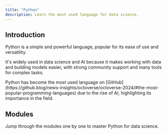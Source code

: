 ```yaml
---
title: "Python"
description: Learn the most used language for data science.
---
```


## Introduction

Python is a simple and powerful language, popular for its ease of use and versatility.

It's widely used in data science and AI because it makes working with data and building models easier, with strong community support and many tools for complex tasks.

<Callout>
  Python has become the most used language on
  [GitHub](https://github.blog/news-insights/octoverse/octoverse-2024/#the-most-popular-programming-languages)
  due to the rise of AI, highlighting its importance in the field.
</Callout>

## Modules

Jump through the modules one by one to master Python for data science.

<Cards>
  <Card
    title="Hello, Python!"
    description="Learn Python syntax, variables, and basic operations."
    href="/python/hello-python"
  />
  <Card
    title="Data Types"
    description="Work with numbers, strings, booleans, lists, tuples, and dictionaries."
    href="https://nextjs.org/docs"
  />
  <Card
    title="Control Flow"
    description="Learn if-else, for and while loops, break, continue, and nested logic."
    href="https://nextjs.org/docs"
  />
  <Card
    title="Functions"
    description="Write reusable code with functions, arguments, and return values."
    href="https://nextjs.org/docs"
  />
  <Card
    title="File Handling"
    description="Read, write, and manipulate text and data files."
    href="https://nextjs.org/docs"
  />
  <Card
    title="OOP"
    description="Learn classes, objects, inheritance, and encapsulation"
    href="https://nextjs.org/docs"
  />
  <Card
    title="Error Handling"
    description="Handle exceptions with try-except and debug errors effectively."
    href="https://nextjs.org/docs"
  />
  <Card
    title="Intermediate Concepts"
    description="Explore comprehensions, lambdas, and higher-order functions."
    href="https://nextjs.org/docs"
  />
  <Card
    title="Advanced Python"
    description="Dive into decorators, generators, and context managers."
    href="https://nextjs.org/docs"
  />
  <Card
    title="Exercises"
    description="Practice Python exercises"
    href="https://nextjs.org/docs"
  />
</Cards>
